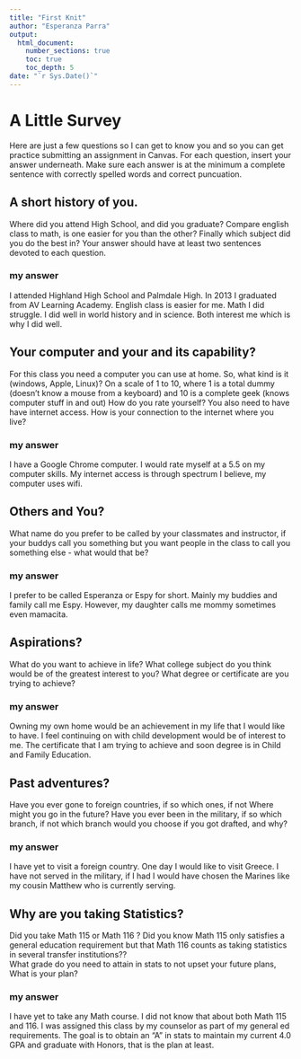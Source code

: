 ```yaml
---
title: "First Knit"
author: "Esperanza Parra"
output: 
  html_document:
    number_sections: true
    toc: true
    toc_depth: 5
date: "`r Sys.Date()`"   
---
```


# A Little Survey

Here are just a few questions so I can get to know you and so you can get practice submitting an assignment in Canvas.  For each question, insert your answer underneath. Make sure each answer is at the minimum a complete sentence with correctly spelled words and correct puncuation. 

## A short history of you.  
Where did you attend High School, and did you graduate? Compare english class to math, is one easier for you than the other? Finally which subject did you do the best in? Your answer should have at least two sentences devoted to each question.  
  
### my answer     
I attended Highland High School and Palmdale High. In 2013 I graduated from AV Learning Academy. English class is easier for me. Math I did struggle. I did well in world history and in science. Both interest me which is why I did well.   

     


## Your computer and your and its capability?  
 For this class  you need a computer you can use at home.  So, what kind is it (windows, Apple, Linux)?  On a scale of 1 to 10, where 1 is a total dummy (doesn't know a mouse from a keyboard) and 10 is a complete geek (knows computer stuff in and out) How do you rate yourself?  You also need to have have internet access. How is your connection to the internet where you live?

### my answer   
I have a Google Chrome computer. I would rate myself at a 5.5 on my computer skills. My internet access is through spectrum I believe, my computer uses wifi. 
   

## Others and You?   
What name do you prefer to be called by your classmates and instructor, if your buddys call you something but you want people in the class to call you something else - what would that be? 

### my answer     
I prefer to be called Esperanza or Espy for short. Mainly my buddies and family call me Espy. However, my daughter calls me mommy sometimes even mamacita.
    
   
 




## Aspirations?   
What do you want to achieve in life?  What college subject do you think would be of the greatest interest to you? What degree or certificate are you trying to achieve?

### my answer     
Owning my own home would be an achievement in my life that I would like to have. I feel continuing on with child development would be of interest to me. The certificate that I am trying to achieve and soon degree is in Child and Family Education. 
    
   
 




## Past adventures?  
Have you ever gone to foreign countries, if so which ones, if not Where might you go in the future?  Have you ever been in the military, if so which branch, if not which branch would you choose if you got drafted, and why?

### my answer     
I have yet to visit a foreign country. One day I would like to visit Greece. I have not served in the military, if I had I would have chosen the Marines like my cousin Matthew who is currently serving.   
   
   
  




## Why are you taking Statistics?  
Did you take Math 115 or Math 116 ?  Did you know Math 115 only satisfies a general education requirement but that Math 116 counts as taking statistics in several transfer institutions??  
What grade do you need to attain in stats to not upset your future plans, What is your plan?  
 

### my answer     
I have yet to take any Math course. I did not know that about both Math 115 and 116. I was assigned this class by my counselor as part of my general ed requirements. The goal is to obtain an "A" in stats to maintain my current 4.0 GPA and graduate with Honors, that is the plan at least. 
   
 





  





